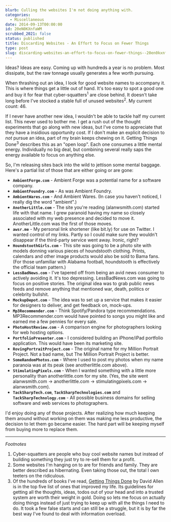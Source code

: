 ```yaml
---
blurb: Culling the websites I'm not doing anything with.
categories:
  - Miscellaneous
date: 2014-09-13T00:00:00
id: 20eN0KXnfaWM
scrubbed_2021: false
status: published
title: Discarding Websites - An Effort to Focus on Fewer Things
type: post
slug: discarding-websites-an-effort-to-focus-on-fewer-things--20en0kxnfawm
---
```


Ideas? Ideas are easy. Coming up with hundreds a year is no problem. Most dissipate, but the raw tonnage usually generates a few worth pursuing.

When thrashing out an idea, I look for good website names to accompany it. This is where things get a little out of hand. It's too easy to spot a good one and buy it for fear that cyber-squatters<sup>1</sup> are close behind. It doesn't take long before I've stocked a stable full of unused websites<sup>2</sup>. My current count: 46.

If I never have another new idea, I wouldn't be able to tackle half my current list. This never used to bother me. I get a rush out of the thought experiments that go along with new ideas, but I've come to appreciate that they have a insidious opportunity cost. If I don't make an explicit decision to *not* pursue an idea, part of my brain keeps chewing on it. Getting Things Done<sup>3</sup> describes this as an "open loop". Each one consumes a little mental energy. Individually no big deal, but combining several really saps the energy available to focus on anything else.

So, I'm releasing sites back into the wild to jettison some mental baggage. Here's a partial list of those that are either going or are gone:

- **`AmbientForge.com`** - Ambient Forge was a potential name for a software company. 
- **`AmbientFoundry.com`** - As was Ambient Foundry.
- **`AmbientWares.com`** - And Ambient Wares. (In case you haven't noticed, I really dig the word "ambient".)
- **`AnotherLittle.com`** - The site you're reading (alanwsmith.com) started life with that name. I grew paranoid having my name so closely associated with my web presence and decided to move it. AnotherLittle.com was the first of those moves.
- **`awsr.me`** - My personal link shortener (like bit.ly) for use on Twitter. I wanted control of my links. Partly so I could make sure they wouldn't disappear if the third-party service went away. Ironic, right? 
- **`HoundstoothGirls.com`** - This site was going to be a photo site with models donning various pieces of houndstooth clothing. Prints, calendars and other image products would also be sold to Bama fans. (For those unfamiliar with Alabama football, houndstooth is effectively the official team pattern.) 
- **`LessBadNews.com`** - I've tapered off from being an avid news consumer to actively avoiding it. It's too depressing. LessBadNews.com was going to focus on positive stories. The original idea was to grab public news feeds and remove anything that mentioned war, death, politics or celebrity bullshit.
- **`MockupDepot.com`** - The idea was to set up a service that makes it easier for designers to deliver, and get feedback on, mock-ups.
- **`Mp3Recommender.com`** - Think Spotify/Pandora type recommendations. MP3Recommender.com would have pointed to songs you might like and earned me a few pennies for every sale.
- **`PhotoHostReview.com`** - A comparison engine for photographers looking for web hosting options. 
- **`PortfolioPresenter.com`** - I considered building an iPhone/iPad portfolio application.  This would have been its marketing site.
- **`RovingPortraitProject.com`** - The original name for my Million Portrait Project. Not a bad name, but The Million Portrait Project is better.
- **`SomeRandomPhotos.com`** - Where I used to post my photos when my name paranoia was at its peak (see anotherlittle.com above).
- **`StimulatingPixels.com`** - When I wanted something with a little more personality than anotherlittle.com for my site. (Yes, the site went alanwsmith.com -> anotherlittle.com -> stimulatingpixels.com -> alanwsmith.com).
- **`TackSharpTech.com`**, **`TackSharpTechnologies.com`** and **`TackSharpTechnology.com`** - All possible business domains for selling software and web services to photographers.

I'd enjoy doing any of those projects. After realizing how much keeping them around without working on them was making me less productive, the decision to let them go became easier. The hard part will be keeping myself from buying more to replace them. 


---


_Footnotes_

1. Cyber-squatters are people who buy cool website names but instead of building something they just try to re-sell them for a profit. 
2. Some websites I'm hanging on to are for friends and family. They are better described as hibernating. Even taking those out, the total I own teeters on the ridiculous. 
3. Of the hundreds of books I've read, [Getting Things Done](http://www.amazon.com/Getting-Things-Done-Stress-Free-Productivity/dp/0142000280) by David Allen is in the top five list of ones that improved my life. Its guidelines for getting all the thoughts, ideas, todos out of your head and into a trusted system are worth their weight in gold. Doing so lets me focus on actually doing things instead of just trying to keep up with all the things I need to do. It took a few false starts and can still be a struggle, but it is by far the best way I've found to deal with information overload.